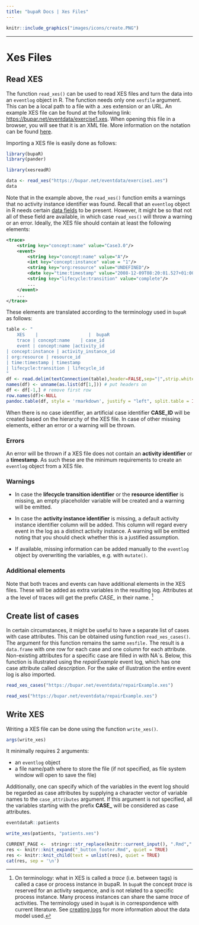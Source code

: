 ```yaml
---
title: "bupaR Docs | Xes Files"
---
```



```r
knitr::include_graphics("images/icons/create.PNG")
```

***

# Xes Files

## Read XES

The function  `read_xes()` can be used to read XES files and turn the data into an `eventlog` object in R. The function needs only one `xesfile` argument. This can be a local path to a file with a .xes extension or an URL. An example XES file can be found at the following link: [https://bupar.net/eventdata/exercise1.xes](https://bupar.net/eventdata/exercise1.xes). When opening this file in a browser, you will see that it is an XML file. More information on the notation can be found [here](http://www.xes-standard.org/).

Importing a XES file is easily done as follows:

```r
library(bupaR)
library(pander)
```

```r
library(xesreadR)
```


```r
data <- read_xes("https://bupar.net/eventdata/exercise1.xes")
data
```

Note that in the example above, the `read_xes()` function emits a warnings that no activity instance identifier was found. Recall that an `eventlog` object in R needs certain [data fields](create_logs.html) to be present. However, it might be so that not all of these field are available, in which case `read_xes()` will throw a warning or an error. Ideally, the XES file should contain at least the following elements:


```xml
<trace>
	<string key="concept:name" value="Case3.0"/>
	<event>
		<string key="concept:name" value="A"/>
		<int key="concept:instance" value = "1"/>
		<string key="org:resource" value="UNDEFINED"/>
		<date key="time:timestamp" value="2008-12-09T08:20:01.527+01:00"/>
		<string key="lifecycle:transition" value="complete"/>
		...
	</event>
	...
</trace>
```

These elements are translated according to the terminology used in `bupaR` as follows:

```r
table <- "
	XES    |                   |  bupaR
	trace | concept:name	| case_id
	event | concept:name |activity_id
| concept:instance | activity_instance_id
| org:resource | resource_id
| time:timestamp | timestamp
| lifecycle:transition | lifecycle_id
"
df <- read.delim(textConnection(table),header=FALSE,sep="|",strip.white=F,stringsAsFactors=FALSE)
names(df) <- unname(as.list(df[1,])) # put headers on
df <- df[-1,] # remove first row
row.names(df)<-NULL
pandoc.table(df, style = 'rmarkdown', justify = "left", split.table = Inf)
```

When there is no case identifier, an artificial case identifier __CASE_ID__ will be created based on the hierarchy of the XES file. In case of other missing elements, either an error or a warning will be thrown.

### Errors

An error will be thrown if a XES file does not contain an __activity identifier__ or a __timestamp__. As such these are the minimum requirements to create an `eventlog` object from a XES file. 

### Warnings

* In case the __lifecycle transition identifier__ or the __resource identifier__ is missing, an empty placeholder variable will be created and a warning will be emitted. 

* In case the __activity instance identifier__ is missing, a default activity instance identifier column will be added. This column will regard every event in the log as a distinct activity instance. A warning will be emitted noting that you should check whether this is a justified assumption. 

* If available, missing information can be added manually to the `eventlog` object by overwriting the variables, e.g. with `mutate()`.

### Additional elements

Note that both traces and events can have additional elements in the XES files. These will be added as extra variables in the resulting log. Attributes at a the level of traces will get the prefix *CASE_* in their name. [^1]

[^1]: On terminology: what in XES is called a _trace_ (i.e. between <trace> tags) is called a case or process instance in bupaR. In `bupaR` the concept _trace_ is reserved for an activity sequence, and is not related to a specific process instance. Many process instances can share the same _trace_ of activities. The terminology used in `bupaR` is in correspondence with current literature. See [creating logs](create_logs.html) for more information about the data model used.

## Create list of cases

In certain circumstances, it might be useful to have a separate list of cases with case attributes. This can be obtained using function `read_xes_cases()`. The argument for this function remains the same `xesfile.` The result is a `data.frame` with one row for each case and one column for each attribute. Non-existing attributes for a specific case are filled in with NA`s. Below, this function is illustrated using the _repairExample_ event log, which has one case attribute called _description_. For the sake of illustration the entire event log is also imported.

```r
read_xes_cases("https://bupar.net/eventdata/repairExample.xes")
```

```r
read_xes("https://bupar.net/eventdata/repairExample.xes")
```

## Write XES

Writing a XES file can be done using the function `write_xes()`. 

```r
args(write_xes)
```


It minimally requires 2 arguments: 

* an `eventlog` object 
* a file name/path where to store the file (if not specified, as file system window will open to save the file)

Additionally, one can specify which of the variables in the event log should be regarded as case attributes by supplying a character vector of variable names to the `case_attributes` argument. If this argument is not specified, all the variables starting with the prefix **CASE_** will be considered as case attributes. 

```r
eventdataR::patients

write_xes(patients, "patients.xes")
```

```r
CURRENT_PAGE <-  stringr::str_replace(knitr::current_input(), ".Rmd",".html")
res <- knitr::knit_expand("_button_footer.Rmd", quiet = TRUE)
res <- knitr::knit_child(text = unlist(res), quiet = TRUE)
cat(res, sep = '\n')
```

